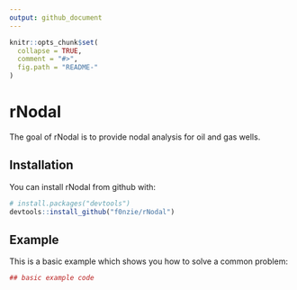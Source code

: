 ```yaml
---
output: github_document
---
```


<!-- README.md is generated from README.Rmd. Please edit that file -->

```r
knitr::opts_chunk$set(
  collapse = TRUE,
  comment = "#>",
  fig.path = "README-"
)
```

# rNodal

The goal of rNodal is to provide nodal analysis for oil and gas wells.

## Installation

You can install rNodal from github with:

```r
# install.packages("devtools")
devtools::install_github("f0nzie/rNodal")
```

## Example

This is a basic example which shows you how to solve a common problem:

```r
## basic example code
```
